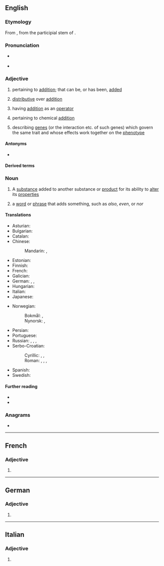 {{also|Additive}}
==English==

===Etymology===
{{PIE root|en|deh₃}}
From {{der|en|LL.|additivus}}, from the participial stem of {{der|en|la|addere|t=to add}}.

===Pronunciation===
* {{a|UK}} {{IPA|/ˈæ.dɪ.tɪv/|lang=en}}
* {{a|US}} {{IPA|/ˈæ.də.tɪv/|[ˈæ.ɾə.tɪv]|[ˈæ.ɾə.ɾɪv]|lang=en}}

===Adjective===
{{en-adj}}

# {{lb|en|mathematics}} pertaining to [[addition]]; that can be, or has been, [[added]]
# {{lb|en|mathematics|of a [[function]], etc.}} [[distributive#English|distributive]] over [[addition]]
#: {{ux|en|Matrix multiplication is '''additive''' in that <math>M\vec v+M\vec w=M(\vec v+\vec w)</math>.}}
# {{lb|en|algebra}} having [[addition]] as an [[operator]]
#: {{ux|en|It is natural to look at a finite cyclic group as an '''additive''' group.}}
# {{lb|en|chemistry}} pertaining to chemical [[addition]]
# {{lb|en|genetics}} describing [[gene]]s (or the interaction etc. of such genes) which govern the same trait and whose effects work together on the [[phenotype]]

====Antonyms====
* {{l|en|subtractive}}

====Derived terms====
{{der3|additive color|additive function|additive group|additive identity|additive inverse|lang=en}}

===Noun===
{{en-noun}}

# A [[substance]] added to another substance or [[product]] for its ability to [[alter]] its [[properties]]
#: {{ux|en|Oil may be used as an '''additive''' in gasoline to improve the lubrication of a small engine.}}
# {{lb|en|grammar}} a [[word]] or [[phrase]] that adds something, such as ''also'', ''even'', or ''nor''

====Translations====
{{trans-top|substance altering another substance}}
* Asturian: {{t|ast|aditivu|m}}
* Bulgarian: {{t+|bg|доба́вка|f}}
* Catalan: {{t|ca|additiu|m}}
* Chinese:
*: Mandarin: {{t+|cmn|添加劑}}, {{t+|cmn|添加剂|tr=tiānjiājì}}
* Estonian: {{t|et|lisaaine}}
* Finnish: {{t+|fi|lisäaine}}
* French: {{t+|fr|additif|f}}
* Galician: {{t+|gl|aditivo|m}}
* German: {{t|de|Zusatzstoff|m}}, {{t+|de|Zusatz|m}}, {{t+|de|Additiv|n}}
* Hungarian: {{t+|hu|adalék}}
* Italian: {{t+|it|additivo|m}}
* Japanese: {{t|ja|添加剤|tr=てんかざい, tenkazai}}
{{trans-mid}}
* Norwegian:
*: Bokmål: {{t|nb|tilsetning|m|f}}, {{t|nb|tilsetningsstoff|n}}
*: Nynorsk: {{t|nn|tilsetning|f}}, {{t|nn|tilsetjingsstoff|n}}
* Persian: {{t|fa|ادیتیو|tr=aditiv}}
* Portuguese: {{t+|pt|aditivo|m}}
* Russian: {{t+|ru|присадка}}, {{t+|ru|доба́вка|f}}, {{t+|ru|добавле́ние|n}}, {{t+|ru|дополне́ние|n}}
* Serbo-Croatian:
*: Cyrillic: {{t|sh|дода́так|m}}, {{t|sh|при̑мјеса|f}}, {{t|sh|придодатак|m}}
*: Roman: {{t+|sh|dodátak|m}}, {{t+|sh|prȋmjesa|f}}, {{t|sh|pridodatak|m}}, {{t-check|sh|aditiv}}
* Spanish: {{t+|es|aditivo|m}}
* Swedish: {{t+|sv|tillsats|c}}
{{trans-bottom}}

====Further reading====
* {{R:Webster 1913}}
* {{R:Century 1911}}

===Anagrams===
* {{anagrams|en|davidite}}

----

==French==

===Adjective===
{{fr-adj-form}}

# {{feminine singular of|additif|lang=fr}}

----

==German==

===Adjective===
{{head|de|adjective form}}

# {{inflected form of|additiv|lang=de}}
{{rfc-auto}}

----

==Italian==

===Adjective===
{{head|it|adjective form}}

# {{feminine plural of|additivo|lang=it}}